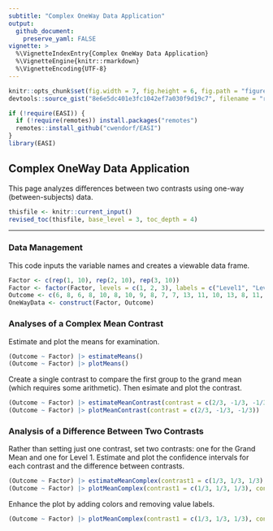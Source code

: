 ```yaml
---
subtitle: "Complex OneWay Data Application"
output:
  github_document:
    preserve_yaml: FALSE
vignette: >
  %\VignetteIndexEntry{Complex OneWay Data Application}
  %\VignetteEngine{knitr::rmarkdown}
  %\VignetteEncoding{UTF-8}
---
```


```r
knitr::opts_chunk$set(fig.width = 7, fig.height = 6, fig.path = "figures/", echo = TRUE, warning = FALSE, message = FALSE)
devtools::source_gist("8e6e5dc401e3fc1042ef7a030f9d19c7", filename = "revised_toc.R")
```

```r
if (!require(EASI)) {
  if (!require(remotes)) install.packages("remotes")
  remotes::install_github("cwendorf/EASI")
}
library(EASI)
```

## Complex OneWay Data Application

This page analyzes differences between two contrasts using one-way (between-subjects) data.

```r
thisfile <- knitr::current_input()
revised_toc(thisfile, base_level = 3, toc_depth = 4)
```

---

### Data Management

This code inputs the variable names and creates a viewable data frame.
```r
Factor <- c(rep(1, 10), rep(2, 10), rep(3, 10))
Factor <- factor(Factor, levels = c(1, 2, 3), labels = c("Level1", "Level2", "Level3"))
Outcome <- c(6, 8, 6, 8, 10, 8, 10, 9, 8, 7, 7, 13, 11, 10, 13, 8, 11, 14, 12, 11, 9, 16, 11, 12, 15, 13, 9, 14, 11, 10)
OneWayData <- construct(Factor, Outcome)
```

### Analyses of a Complex Mean Contrast

Estimate and plot the means for examination.
```r
(Outcome ~ Factor) |> estimateMeans()
(Outcome ~ Factor) |> plotMeans()
```

Create a single contrast to compare the first group to the grand mean (which requires some arithmetic). Then esimate and plot the contrast.
```r
(Outcome ~ Factor) |> estimateMeanContrast(contrast = c(2/3, -1/3, -1/3))
(Outcome ~ Factor) |> plotMeanContrast(contrast = c(2/3, -1/3, -1/3))
```

### Analysis of a Difference Between Two Contrasts

Rather than setting just one contrast, set two contrasts: one for the Grand Mean and one for Level 1. Estimate and plot the confidence intervals for each contrast and the difference between contrasts.
```r
(Outcome ~ Factor) |> estimateMeanComplex(contrast1 = c(1/3, 1/3, 1/3), contrast2 = c(1, 0, 0), labels = c("GrandMean", "L1Only"))
(Outcome ~ Factor) |> plotMeanComplex(contrast1 = c(1/3, 1/3, 1/3), contrast2 = c(1, 0, 0), labels = c("GrandMean", "L1Only"))
```

Enhance the plot by adding colors and removing value labels.
```r
(Outcome ~ Factor) |> plotMeanComplex(contrast1 = c(1/3, 1/3, 1/3), contrast2 = c(1, 0, 0), labels = c("GrandMean", "L1Only"), values = FALSE, col = c("darkred", "darkblue", "black"))
```
